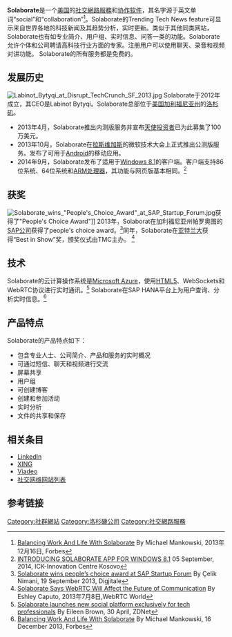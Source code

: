 {{NoteTA|G1=IT}}
{{Infobox website
| name                 = Solaborate LLC
| logo                 = SolaborateLogo.png
| logo_size            = 220px
| foundation           = {{start date and age|2012}}
| location_city        = [[加利福尼亚州|加利福尼亚州]][[洛杉矶|洛杉矶]]
| location_country     = 美国
| area_served          = 全球
| founder              = {{Unbulleted list| Labinot Bytyqi| Mimoza Bytyqi}}
| key_people           = {{Unbulleted list| Labinot Bytyqi ([[CEO|CEO]])| Mimoza Bytyqi ([[Chief_marketing_officer|CMO]])}}
| url                  = {{URL|http://www.solaborate.com}}  
| registration         = Required
| launch_date          = 公测版 - 2013年10月22日
| current_status       = 活跃
| industry             = [[互联网|互联网]]
| website_type         = [[社交网络服务|社交网络服务]]     
| language             = [[英语|英语]] 
| screenshot           = Solaborate homepage.png
| screenshot_size      = 220px
| caption              = Solaborate 首页（2014年8月11日）
}}

'''Solaborate'''是一个[[美国|美国]]的[[社交網路服務|社交網路服務]]和[[群件|协作软件]]，其名字源于英文单词“social”和“collaboration”<ref>[http://www.forbes.com/sites/sap/2013/12/16/balancing-work-and-life-with-solborate/ Balancing Work And Life With Solaborate] {{Wayback|url=http://www.forbes.com/sites/sap/2013/12/16/balancing-work-and-life-with-solborate/ |date=20160304062252 }} By Michael Mankowski, 2013年12月16日, Forbes</ref>。Solaborate的Trending Tech News feature可显示来自世界各地的科技新闻及其趋势分析，实时更新。类似于其他同类网站，Solaborate也有如专业简介、用户组、实时信息、问答一类的功能。Solaborate允许个体和公司聘请高科技行业方面的专家。注册用户可以使用聊天、录音和视频对讲功能。 Solaborate的所有服务都是免费的。

== 发展历史 ==
[[File:Labinot_Bytyqi_at_Disrupt_TechCrunch_SF_2013.jpg|right]]
Solaborate于2012年成立，其CEO是Labinot Bytyqi。Solaborate总部位于[[美国|美国]][[加利福尼亚州|加利福尼亚州]]的[[洛杉矶|洛杉矶]]。
* 2013年4月，Solaborate推出内测版服务并宣布[[天使投资者|天使投资者]]已为此募集了100万美元。
* 2013年10月，Solaborate在[[拉斯维加斯|拉斯维加斯]]的微软技术大会上正式推出公测版服务。发布了可用于[[Android|Android]]的移动应用。
* 2014年9月，Solaborate发布了适用于[[Windows_8.1|Windows 8.1]]的客户端。客户端支持86位系统、64位系统和[[ARM处理器|ARM处理器]]，其功能与网页版基本相同。<ref>[http://ickosovo.com/news/introducing-solaborate-app-windows-8-1/ INTRODUCING SOLABORATE APP FOR WINDOWS 8.1] {{Wayback|url=http://ickosovo.com/news/introducing-solaborate-app-windows-8-1/ |date=20160303225217 }} 05 September, 2014, ICK-Innovation Centre Kosovo</ref>

== 获奖 ==
[[File:Solaborate_wins_"People's_Choice_Award"_at_SAP_Startup_Forum.jpg|right]]获得了"People's Choice Award"]]
2013年，Solaborat在加利福尼亚州帕罗奥图的[[SAP公司|SAP公司]]获得了people's choice award。<ref>[http://digjitale.com/2013/09/solaborate-wins-peoples-choice-award-sap-startup-forum/ Solaborate wins people’s choice award at SAP Startup Forum] {{Wayback|url=http://digjitale.com/2013/09/solaborate-wins-peoples-choice-award-sap-startup-forum/ |date=20141006181039 }} By Çelik Nimani, 19 September 2013, Digjitale</ref>同年，Solaborate在[[亚特兰大|亚特兰大]]获得“Best in Show”奖，颁奖仪式由TMC主办。 <ref>[http://www.webrtcworld.com/topics/webrtc-world/articles/344960-solaborate-says-webrtc-will-affect-future-communication.htm Solaborate Says WebRTC Will Affect the Future of Communication] {{Wayback|url=http://www.webrtcworld.com/topics/webrtc-world/articles/344960-solaborate-says-webrtc-will-affect-future-communication.htm |date=20160304032533 }} By Eshley Caputo, 2013年7月8日,WebRTC World</ref>

== 技术 ==
Solaborate的云计算操作系统是[[Microsoft_Azure|Microsoft Azure]]，使用[[HTML5|HTML5]]、WebSockets和WebRTC协议进行实时通讯。<ref>[http://www.zdnet.com/solaborate-launches-new-social-platform-exclusively-for-tech-professionals-7000014702/ Solaborate launches new social platform exclusively for tech professionals] {{Wayback|url=http://www.zdnet.com/solaborate-launches-new-social-platform-exclusively-for-tech-professionals-7000014702/ |date=20140826115729 }} By Eileen Brown, 30 April, ZDNet</ref> Solaborate在SAP HANA平台上为用户查询、分析实时信息。<ref>[http://www.forbes.com/sites/sap/2013/12/16/balancing-work-and-life-with-solborate/ Balancing Work And Life With Solaborate] {{Wayback|url=http://www.forbes.com/sites/sap/2013/12/16/balancing-work-and-life-with-solborate/ |date=20160304062252 }} By Michael Mankowski, 16 December 2013, Forbes</ref>

== 产品特点 ==
Solaborate的产品特点如下：
* 包含专业人士、公司简介、产品和服务的实时概况
* 可通过短信、聊天和视频进行交流
* 屏幕共享
* 用户组
* 可创建博客
* 创建和参加活动
* 实时分析
* 文件的共享和保存

== 相关条目 ==
* [[領英|LinkedIn]]
* [[XING|XING]]
* [[Viadeo|Viadeo]]
* [[社交网络网站列表|社交网络网站列表]]

== 参考链接 ==
{{Reflist}}
[[Category:社群網站|Category:社群網站]]
[[Category:洛杉磯公司|Category:洛杉磯公司]]
[[Category:社交網路服務|Category:社交網路服務]]